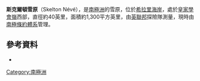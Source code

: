 {{coord|78|20|S|160|0|E|display=title}}

'''斯克爾頓雪原'''（Skelton Névé），是[[南極洲|南極洲]]的雪原，位於[[希拉里海岸|希拉里海岸]]，處於[[皇家學會嶺|皇家學會嶺]]西部，直徑約40英里，面積約1,300平方英里，由[[英聯邦|英聯邦]]探險隊測量，現時由[[南極條約體系|南極條約體系]]管理。

==參考資料==
* {{usgs-gazetteer}}

{{Antarctica-geo-stub}}
[[Category:南極洲|Category:南極洲]]
